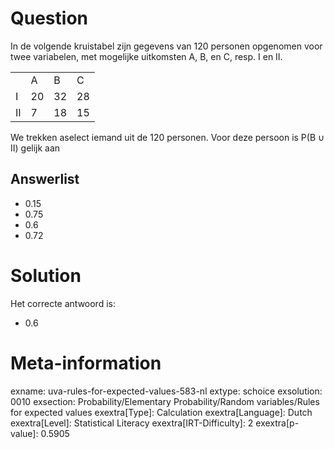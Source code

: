 Question
========

In de volgende kruistabel zijn gegevens van 120 personen opgenomen voor
twee variabelen, met mogelijke uitkomsten A, B, en C, resp. I en II.

  ---- ---- ---- ----
       A    B    C
  I    20   32   28
  II   7    18   15
  ---- ---- ---- ----

We trekken aselect iemand uit de 120 personen. Voor deze persoon is P(B
∪ II) gelijk aan

Answerlist
----------

* 0.15
* 0.75
* 0.6
* 0.72

Solution
========

Het correcte antwoord is: 

* 0.6

Meta-information
================
exname: uva-rules-for-expected-values-583-nl
extype: schoice
exsolution: 0010
exsection: Probability/Elementary Probability/Random variables/Rules for expected values
exextra[Type]: Calculation
exextra[Language]: Dutch
exextra[Level]: Statistical Literacy
exextra[IRT-Difficulty]: 2
exextra[p-value]: 0.5905
